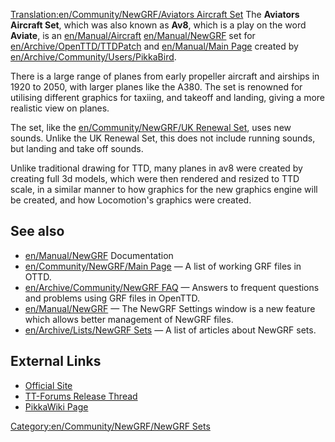 [[Translation:en/Community/NewGRF/Aviators Aircraft Set]]
{{en/Community/NewGRF/Infobox NewGRF|setname= Aviators Aircraft Set
|screenshot= en/Community/NewGRF/Av8.png
|artist= Pikkabird
|coder= Pikkabird
|focus= en/Community/NewGRF/Addons Aircraft
|homepage= www.pikkarail.com/ttdp/av8/
|homepagename= Aviators Aircraft Set for TTDPatch and OpenTTD
|copyright= copyrighted
}}
The '''Aviators Aircraft Set''', which was also known as '''Av8''', which is a play on the word '''Aviate''', is an [[en/Manual/Aircraft]] [[en/Manual/NewGRF]] set for [[en/Archive/OpenTTD/TTDPatch]] and [[en/Manual/Main Page]] created by [[en/Archive/Community/Users/PikkaBird]]. 

There is a large range of planes from early propeller aircraft and airships in 1920 to 2050, with larger planes like the A380. The set is renowned for utilising different graphics for taxiing, and takeoff and landing, giving a more realistic view on planes.

The set, like the [[en/Community/NewGRF/UK Renewal Set]], uses new sounds. Unlike the UK Renewal Set, this does not include running sounds, but landing and take off sounds.

Unlike traditional drawing for TTD, many planes in av8 were created by creating full 3d models, which were then rendered and resized to TTD scale, in a similar manner to how graphics for the new graphics engine will be created, and how Locomotion's graphics were created. 

== See also ==
* [[en/Manual/NewGRF]] Documentation
* [[en/Community/NewGRF/Main Page]] &mdash; A list of working GRF files in OTTD.
* [[en/Archive/Community/NewGRF FAQ]] &mdash; Answers to frequent questions and problems using GRF files in OpenTTD.
* [[en/Manual/NewGRF]] &mdash; The NewGRF Settings window is a new feature which allows better management of NewGRF files. 
* [[en/Archive/Lists/NewGRF Sets]] &mdash; A list of articles about NewGRF sets.

==External Links==
*[http://www.pikkarail.com/ttdp/av8/ Official Site]
*[http://www.tt-forums.net/viewtopic.php?t=27993 TT-Forums Release Thread]
*[http://users.tt-forums.net/pikka/wiki/index.php?title=Aviators_Aircraft_Set PikkaWiki Page]


[[Category:en/Community/NewGRF/NewGRF Sets]]